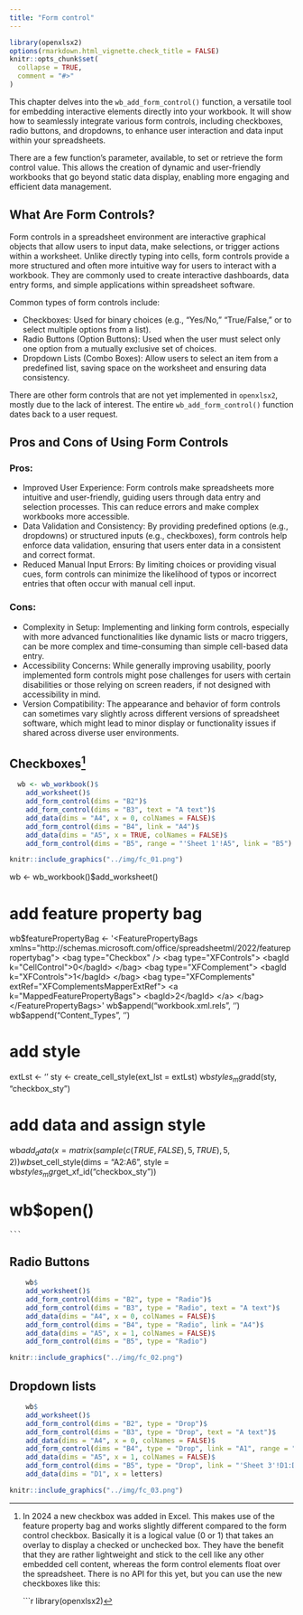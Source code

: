 ```yaml
---
title: "Form control"
---
```


```r
library(openxlsx2)
options(rmarkdown.html_vignette.check_title = FALSE)
knitr::opts_chunk$set(
  collapse = TRUE,
  comment = "#>"
)
```

This chapter delves into the `wb_add_form_control()` function, a versatile tool for embedding interactive elements directly into your workbook. It will show how to seamlessly integrate various form controls, including checkboxes, radio buttons, and dropdowns, to enhance user interaction and data input within your spreadsheets.

There are a few function's parameter, available, to set or retrieve the form control value.
This allows the creation of dynamic and user-friendly workbooks that go beyond static data display, enabling more engaging and efficient data management.

## What Are Form Controls?

Form controls in a spreadsheet environment are interactive graphical objects that allow users to input data, make selections, or trigger actions within a worksheet. Unlike directly typing into cells, form controls provide a more structured and often more intuitive way for users to interact with a workbook. They are commonly used to create interactive dashboards, data entry forms, and simple applications within spreadsheet software.

Common types of form controls include:

  * Checkboxes: Used for binary choices (e.g., "Yes/No," "True/False," or to select multiple options from a list).
  * Radio Buttons (Option Buttons): Used when the user must select only one option from a mutually exclusive set of choices.
  * Dropdown Lists (Combo Boxes): Allow users to select an item from a predefined list, saving space on the worksheet and ensuring data consistency.
  
There are other form controls that are not yet implemented in `openxlsx2`, mostly due to the lack of interest. The entire `wb_add_form_control()` function dates back to a user request.

## Pros and Cons of Using Form Controls

### Pros:

  * Improved User Experience: Form controls make spreadsheets more intuitive and user-friendly, guiding users through data entry and selection processes. This can reduce errors and make complex workbooks more accessible.
  * Data Validation and Consistency: By providing predefined options (e.g., dropdowns) or structured inputs (e.g., checkboxes), form controls help enforce data validation, ensuring that users enter data in a consistent and correct format.
  * Reduced Manual Input Errors: By limiting choices or providing visual cues, form controls can minimize the likelihood of typos or incorrect entries that often occur with manual cell input.

### Cons:

  * Complexity in Setup: Implementing and linking form controls, especially with more advanced functionalities like dynamic lists or macro triggers, can be more complex and time-consuming than simple cell-based data entry.
  * Accessibility Concerns: While generally improving usability, poorly implemented form controls might pose challenges for users with certain disabilities or those relying on screen readers, if not designed with accessibility in mind.
  * Version Compatibility: The appearance and behavior of form controls can sometimes vary slightly across different versions of spreadsheet software, which might lead to minor display or functionality issues if shared across diverse user environments.

## Checkboxes[^openxlsx2_form_control-1]

```r
  wb <- wb_workbook()$
    add_worksheet()$
    add_form_control(dims = "B2")$
    add_form_control(dims = "B3", text = "A text")$
    add_data(dims = "A4", x = 0, colNames = FALSE)$
    add_form_control(dims = "B4", link = "A4")$
    add_data(dims = "A5", x = TRUE, colNames = FALSE)$
    add_form_control(dims = "B5", range = "'Sheet 1'!A5", link = "B5")
```

```r
knitr::include_graphics("../img/fc_01.png")
```

[^openxlsx2_form_control-1]: In 2024 a new checkbox was added in Excel. This makes use of the feature property bag and works slightly different compared to the form control checkbox. Basically it is a logical value (0 or 1) that takes an overlay to display a checked or unchecked box. They have the benefit that they are rather lightweight and stick to the cell like any other embedded cell content, whereas the form control elements float over the spreadsheet.
There is no API for this yet, but you can use the new checkboxes like this:

    ```r
library(openxlsx2)

wb <- wb_workbook()$add_worksheet()

# add feature property bag
wb$featurePropertyBag <- '<FeaturePropertyBags xmlns="http://schemas.microsoft.com/office/spreadsheetml/2022/featurepropertybag">
 <bag type="Checkbox" />
 <bag type="XFControls">
  <bagId k="CellControl">0</bagId>
 </bag>
 <bag type="XFComplement">
  <bagId k="XFControls">1</bagId>
 </bag>
 <bag type="XFComplements" extRef="XFComplementsMapperExtRef">
  <a k="MappedFeaturePropertyBags">
   <bagId>2</bagId>
  </a>
 </bag>
</FeaturePropertyBags>'
wb$append("workbook.xml.rels",
          '<Relationship Id="rId5" Type="http://schemas.microsoft.com/office/2022/11/relationships/FeaturePropertyBag" Target="featurePropertyBag/featurePropertyBag.xml"/>')
wb$append("Content_Types",
          '<Override PartName="/xl/featurePropertyBag/featurePropertyBag.xml" ContentType="application/vnd.ms-excel.featurepropertybag+xml"/>')

# add style
extLst <- '<extLst><ext xmlns:xfpb="http://schemas.microsoft.com/office/spreadsheetml/2022/featurepropertybag" uri="{C7286773-470A-42A8-94C5-96B5CB345126}"><xfpb:xfComplement i="0"/></ext></extLst>'
sty <- create_cell_style(ext_lst = extLst)
wb$styles_mgr$add(sty, "checkbox_sty")

# add data and assign style
wb$add_data(x = matrix(sample(c(TRUE, FALSE), 5, TRUE), 5, 2))
wb$set_cell_style(dims = "A2:A6", style = wb$styles_mgr$get_xf_id("checkbox_sty"))

# wb$open()
    ```

## Radio Buttons

```r
    wb$
    add_worksheet()$
    add_form_control(dims = "B2", type = "Radio")$
    add_form_control(dims = "B3", type = "Radio", text = "A text")$
    add_data(dims = "A4", x = 0, colNames = FALSE)$
    add_form_control(dims = "B4", type = "Radio", link = "A4")$
    add_data(dims = "A5", x = 1, colNames = FALSE)$
    add_form_control(dims = "B5", type = "Radio")
```

```r
knitr::include_graphics("../img/fc_02.png")
```

## Dropdown lists

```r
    wb$
    add_worksheet()$
    add_form_control(dims = "B2", type = "Drop")$
    add_form_control(dims = "B3", type = "Drop", text = "A text")$
    add_data(dims = "A4", x = 0, colNames = FALSE)$
    add_form_control(dims = "B4", type = "Drop", link = "A1", range = "D4:D15")$
    add_data(dims = "A5", x = 1, colNames = FALSE)$
    add_form_control(dims = "B5", type = "Drop", link = "'Sheet 3'!D1:D26", range = "A1")$
    add_data(dims = "D1", x = letters)
```

```r
knitr::include_graphics("../img/fc_03.png")
```


